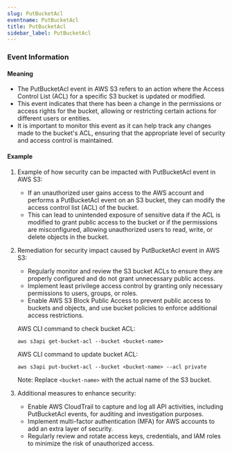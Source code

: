 ```yaml
--- 
slug: PutBucketAcl
eventname: PutBucketAcl
title: PutBucketAcl
sidebar_label: PutBucketAcl
---
```

                       
### Event Information

#### Meaning

- The PutBucketAcl event in AWS S3 refers to an action where the Access Control List (ACL) for a specific S3 bucket is updated or modified.
- This event indicates that there has been a change in the permissions or access rights for the bucket, allowing or restricting certain actions for different users or entities.
- It is important to monitor this event as it can help track any changes made to the bucket's ACL, ensuring that the appropriate level of security and access control is maintained.

#### Example

1. Example of how security can be impacted with PutBucketAcl event in AWS S3:
   - If an unauthorized user gains access to the AWS account and performs a PutBucketAcl event on an S3 bucket, they can modify the access control list (ACL) of the bucket.
   - This can lead to unintended exposure of sensitive data if the ACL is modified to grant public access to the bucket or if the permissions are misconfigured, allowing unauthorized users to read, write, or delete objects in the bucket.

2. Remediation for security impact caused by PutBucketAcl event in AWS S3:
   - Regularly monitor and review the S3 bucket ACLs to ensure they are properly configured and do not grant unnecessary public access.
   - Implement least privilege access control by granting only necessary permissions to users, groups, or roles.
   - Enable AWS S3 Block Public Access to prevent public access to buckets and objects, and use bucket policies to enforce additional access restrictions.

   AWS CLI command to check bucket ACL:
   ```
   aws s3api get-bucket-acl --bucket <bucket-name>
   ```

   AWS CLI command to update bucket ACL:
   ```
   aws s3api put-bucket-acl --bucket <bucket-name> --acl private
   ```

   Note: Replace `<bucket-name>` with the actual name of the S3 bucket.

3. Additional measures to enhance security:
   - Enable AWS CloudTrail to capture and log all API activities, including PutBucketAcl events, for auditing and investigation purposes.
   - Implement multi-factor authentication (MFA) for AWS accounts to add an extra layer of security.
   - Regularly review and rotate access keys, credentials, and IAM roles to minimize the risk of unauthorized access.


 